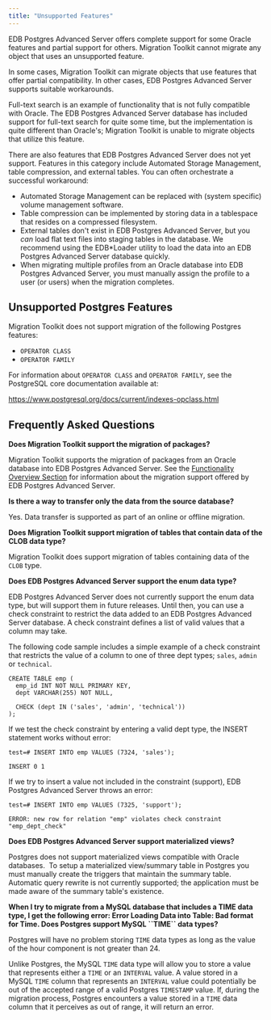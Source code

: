 ```yaml
---
title: "Unsupported Features"
---
```


<div id="unsupported_features" class="registered_link"></div>

EDB Postgres Advanced Server offers complete support for some Oracle features and partial support for others. Migration Toolkit cannot migrate any object that uses an unsupported feature.

In some cases, Migration Toolkit can migrate objects that use features that offer partial compatibility. In other cases, EDB Postgres Advanced Server supports suitable workarounds.

Full-text search is an example of functionality that is not fully compatible with Oracle. The EDB Postgres Advanced Server database has included support for full-text search for quite some time, but the implementation is quite different than Oracle's; Migration Toolkit is unable to migrate objects that utilize this feature.

There are also features that EDB Postgres Advanced Server does not yet support. Features in this category include Automated Storage Management, table compression, and external tables. You can often orchestrate a successful workaround:

-   Automated Storage Management can be replaced with (system specific) volume management software.
-   Table compression can be implemented by storing data in a tablespace that resides on a compressed filesystem.
-   External tables don't exist in EDB Postgres Advanced Server, but you *can* load flat text files into staging tables in the database. We recommend using the EDB\*Loader utility to load the data into an EDB Postgres Advanced Server database quickly.
-   When migrating multiple profiles from an Oracle database into EDB Postgres Advanced Server, you must manually assign the profile to a user (or users) when the migration completes.

<div id="unsupported_pg_features" class="registered_link"></div>

## Unsupported Postgres Features

Migration Toolkit does not support migration of the following Postgres features:

-   `OPERATOR CLASS`
-   `OPERATOR FAMILY`

For information about `OPERATOR CLASS` and `OPERATOR FAMILY`, see the PostgreSQL core documentation available at:

<https://www.postgresql.org/docs/current/indexes-opclass.html>

<div id="faq" class="registered_link"></div>

## Frequently Asked Questions

**Does Migration Toolkit support the migration of packages?**

Migration Toolkit supports the migration of packages from an Oracle database into EDB Postgres Advanced Server. See the [Functionality Overview Section](04_functionality_overview/#functionality_overview) for information about the migration support offered by EDB Postgres Advanced Server.

**Is there a way to transfer only the data from the source database?**

Yes. Data transfer is supported as part of an online or offline migration.

**Does Migration Toolkit support migration of tables that contain data of the CLOB data type?**

Migration Toolkit does support migration of tables containing data of the `CLOB` type.

**Does EDB Postgres Advanced Server support the enum data type?**

EDB Postgres Advanced Server does not currently support the enum data type, but will support them in future releases. Until then, you can use a check constraint to restrict the data added to an EDB Postgres Advanced Server database. A check constraint defines a list of valid values that a column may take.

The following code sample includes a simple example of a check constraint that restricts the value of a column to one of three dept types; `sales`, `admin` or `technical`.

```text
CREATE TABLE emp (
  emp_id INT NOT NULL PRIMARY KEY,
  dept VARCHAR(255) NOT NULL,

  CHECK (dept IN ('sales', 'admin', 'technical'))
);
```

If we test the check constraint by entering a valid dept type, the INSERT statement works without error:

```text
test=# INSERT INTO emp VALUES (7324, 'sales');

INSERT 0 1
```

If we try to insert a value not included in the constraint (support), EDB Postgres Advanced Server throws an error:

```text
test=# INSERT INTO emp VALUES (7325, 'support');

ERROR: new row for relation "emp" violates check constraint "emp_dept_check"
```

**Does EDB Postgres Advanced Server support materialized views?**

Postgres does not support materialized views compatible with Oracle databases.  To setup a materialized view/summary table in Postgres you must manually create the triggers that maintain the summary table.  Automatic query rewrite is not currently supported; the application must be made aware of the summary table's existence.

**When I try to migrate from a MySQL database that includes a TIME data type, I get the following error: Error Loading Data into Table: Bad format for Time. Does Postgres support MySQL \`\`TIME\`\` data types?**

Postgres will have no problem storing `TIME` data types as long as the value of the hour component is not greater than 24.

Unlike Postgres, the MySQL `TIME` data type will allow you to store a value that represents either a `TIME` or an `INTERVAL` value. A value stored in a MySQL `TIME` column that represents an `INTERVAL` value could potentially be out of the accepted range of a valid Postgres `TIMESTAMP` value. If, during the migration process, Postgres encounters a value stored in a `TIME` data column that it perceives as out of range, it will return an error.
